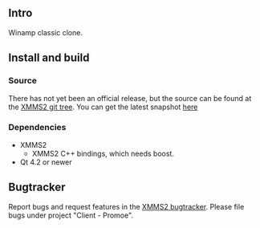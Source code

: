 {{Client
|name=Promoe
|image=Client-Promoe.png
|author=Thomas Frauendorfer
|author2=Tobias RundstrÃ¶m
|author3=Daniel Svensson
|website=[http://git.xmms.se git.xmms.se]
|version=''No release yet''
|devlanguage=C++
|ui=Qt4
}}
== Intro ==
Winamp classic clone.

== Install and build ==

=== Source ===

There has not yet been an official release, but the source can be found at the [http://git.xmms.se/ XMMS2 git tree]. You can get the latest snapshot [http://git.xmms.se/?p=promoe.git;a=summary here]

=== Dependencies ===

* XMMS2
** XMMS2 C++ bindings, which needs boost.
* Qt 4.2 or newer

== Bugtracker ==

Report bugs and request features in the [http://bugs.xmms2.xmms.se/ XMMS2 bugtracker]. Please file bugs under project "Client - Promoe".